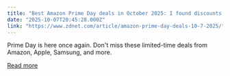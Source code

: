 ```yaml
---
title: "Best Amazon Prime Day deals in October 2025: I found discounts up to 56% off"
date: "2025-10-07T20:45:28.000Z"
link: "https://www.zdnet.com/article/amazon-prime-day-deals-10-7-2025/"
---
```


Prime Day is here once again. Don't miss these limited-time deals from Amazon, Apple, Samsung, and more.

[Read more](https://www.zdnet.com/article/amazon-prime-day-deals-10-7-2025/)
